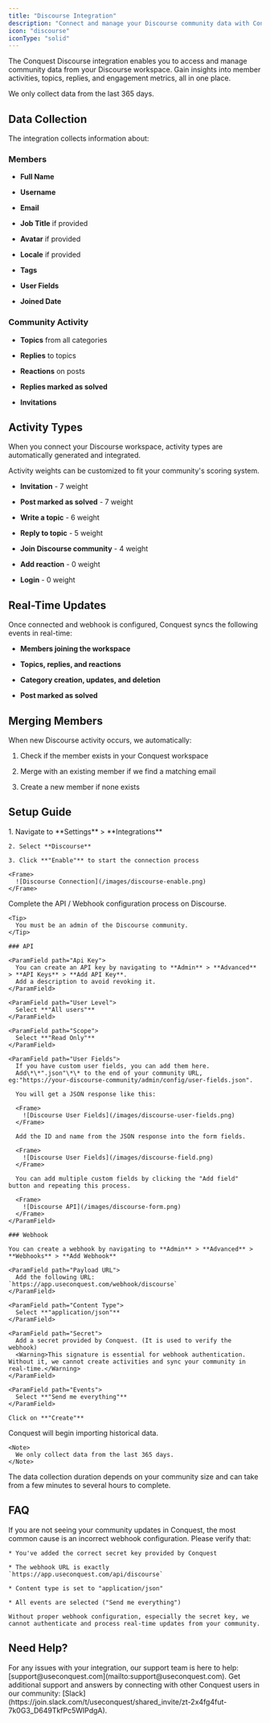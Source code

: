```yaml
---
title: "Discourse Integration"
description: "Connect and manage your Discourse community data with Conquest."
icon: "discourse"
iconType: "solid"
---
```


The Conquest Discourse integration enables you to access and manage community data from your Discourse workspace. Gain insights into member activities, topics, replies, and engagement metrics, all in one place.

<Note>
  We only collect data from the last 365 days.
</Note>

## Data Collection

The integration collects information about:

### Members

* **Full Name**

* **Username**

* **Email**

* **Job Title** if provided

* **Avatar** if provided

* **Locale** if provided

* **Tags**

* **User Fields**

* **Joined Date**

### Community Activity

* **Topics** from all categories

* **Replies** to topics

* **Reactions** on posts

* **Replies marked as solved**

* **Invitations**

## Activity Types

When you connect your Discourse workspace, activity types are automatically generated and integrated.

<Tip>
  Activity weights can be customized to fit your community's scoring system.
</Tip>

* **Invitation** - 7 weight

* **Post marked as solved** - 7 weight

* **Write a topic** - 6 weight

* **Reply to topic** - 5 weight

* **Join Discourse community** - 4 weight

* **Add reaction** - 0 weight

* **Login** - 0 weight

## Real-Time Updates

Once connected and webhook is configured, Conquest syncs the following events in real-time:

* **Members joining the workspace**

* **Topics, replies, and reactions**

* **Category creation, updates, and deletion**

* **Post marked as solved**

## Merging Members

<Tip>
  When new Discourse activity occurs, we automatically:

  1. Check if the member exists in your Conquest workspace

  2. Merge with an existing member if we find a matching email

  3. Create a new member if none exists
</Tip>

## Setup Guide

<Steps>
  <Step title="Connect Your Community">
    1. Navigate to **Settings** > **Integrations**

    2. Select **Discourse**

    3. Click **"Enable"** to start the connection process

    <Frame>
      ![Discourse Connection](/images/discourse-enable.png)
    </Frame>
  </Step>

  <Step title="Configure API / Webhook">
    Complete the API / Webhook configuration process on Discourse.

    <Tip>
      You must be an admin of the Discourse community.
    </Tip>

    ### API

    <ParamField path="Api Key">
      You can create an API key by navigating to **Admin** > **Advanced** > **API Keys** > **Add API Key**.
      Add a description to avoid revoking it.
    </ParamField>

    <ParamField path="User Level">
      Select **"All users"**
    </ParamField>

    <ParamField path="Scope">
      Select **"Read Only"**
    </ParamField>

    <ParamField path="User Fields">
      If you have custom user fields, you can add them here.
      Add\*\*".json"\*\* to the end of your community URL, eg:"https://your-discourse-community/admin/config/user-fields.json".

      You will get a JSON response like this:

      <Frame>
        ![Discourse User Fields](/images/discourse-user-fields.png)
      </Frame>

      Add the ID and name from the JSON response into the form fields.

      <Frame>
        ![Discourse User Fields](/images/discourse-field.png)
      </Frame>

      You can add multiple custom fields by clicking the "Add field" button and repeating this process.

      <Frame>
        ![Discourse API](/images/discourse-form.png)
      </Frame>
    </ParamField>

    ### Webhook

    You can create a webhook by navigating to **Admin** > **Advanced** > **Webhooks** > **Add Webhook**

    <ParamField path="Payload URL">
      Add the following URL: `https://app.useconquest.com/webhook/discourse`
    </ParamField>

    <ParamField path="Content Type">
      Select **"application/json"**
    </ParamField>

    <ParamField path="Secret">
      Add a secret provided by Conquest. (It is used to verify the webhook)
      <Warning>This signature is essential for webhook authentication. Without it, we cannot create activities and sync your community in real-time.</Warning>
    </ParamField>

    <ParamField path="Events">
      Select **"Send me everything"**
    </ParamField>

    Click on **"Create"**
  </Step>

  <Step title="Data Collection">
    Conquest will begin importing historical data.

    <Note>
      We only collect data from the last 365 days.
    </Note>
  </Step>
</Steps>

<Warning>
  The data collection duration depends on your community size and can take from a few minutes to several hours to complete.
</Warning>

## FAQ

<AccordionGroup>
  <Accordion title="Why my community updates are not showing in Conquest?">
    If you are not seeing your community updates in Conquest, the most common cause is an incorrect webhook configuration. Please verify that:

    * You've added the correct secret key provided by Conquest

    * The webhook URL is exactly `https://app.useconquest.com/api/discourse`

    * Content type is set to "application/json"

    * All events are selected ("Send me everything")

    Without proper webhook configuration, especially the secret key, we cannot authenticate and process real-time updates from your community.
  </Accordion>
</AccordionGroup>

## Need Help?

<Card title="Contact Support" icon="envelope">
  For any issues with your integration, our support team is here to help:
  [support@useconquest.com](mailto:support@useconquest.com).
</Card>

<Card title="Join the Community" icon="slack">
  Get additional support and answers by connecting with other Conquest users in our community:
  [Slack](https://join.slack.com/t/useconquest/shared_invite/zt-2x4fg4fut-7k0G3_D649TkfPc5WIPdgA).
</Card>